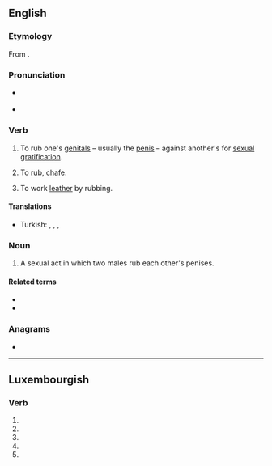 ==English==
{{wikipedia}}

===Etymology===
From {{etyl|fro|en}} {{m|fro|froter||to rub, to polish}}.

===Pronunciation===
* {{a|RP}} {{IPA|/fɹɒt/|lang=en}}
* {{rhymes|ɒt|lang=en}}

===Verb===
{{en-verb|frott}}

# {{lb|en|slang}} To rub one's [[genital]]s – usually the [[penis]] – against another's for [[sexual]] [[gratification]].
# {{lb|en|archaic}} To [[rub]], [[chafe]].
# {{lb|en|tanning}} To work [[leather]] by rubbing.

====Translations====
{{trans-top|to rub someone for sexual gratification}}
* Turkish: {{t|tr|kerkinmek}}, {{t|tr|sürttürmek}}, {{t+|tr|dayamak}}, {{t+|tr|fortlamak}}
{{trans-mid}}
{{trans-bottom}}

===Noun===
{{en-noun}}

# A sexual act in which two males rub each other's penises.

====Related terms====
* {{l|en|frotteurism}}
* {{l|en|frottage}}

===Anagrams===
* {{anagrams|en|Fort|for't|fort}}

----

==Luxembourgish==

===Verb===
{{head|lb|verb form}}

# {{inflection of|froen||2|p|pres|indc|lang=lb}}
# {{inflection of|froen||1|s|pret|indc|lang=lb}}
# {{inflection of|froen||3|s|pret|indc|lang=lb}}
# {{inflection of|froen||2|p|pret|indc|lang=lb}}
# {{inflection of|froen||2|p|impr|lang=lb}}